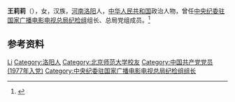 {{Otheruses|other=名为王莉莉的其他人物|王莉莉}}

'''王莉莉'''（{{bd|1949年|11月|}}），女，汉族，[[河南|河南]][[洛阳|洛阳]]人，[[中华人民共和国|中华人民共和国]]政治人物，曾任[[中央纪委驻国家广播电影电视总局纪检组|中央纪委驻国家广播电影电视总局纪检组]]组长、总局党组成员。<ref>{{Cite web|title=2002年4月王莉莉任中央纪委驻广电总局党组成员及纪检组组长|url=http://www.dwrh.net/a/renshi/guangdian/20110114/844.html|accessdate=2021-02-02|work=融合网|archive-date=2011-10-15|archive-url=https://web.archive.org/web/20111015112009/http://www.dwrh.net/a/renshi/guangdian/20110114/844.html|dead-url=no}}</ref>

== 参考资料 ==
{{reflist}}

{{Authority control}}
{{DEFAULTSORT:Wang王}}
[[Category:王姓|Li]]
[[Category:洛阳人|Category:洛阳人]]
[[Category:北京师范大学校友|Category:北京师范大学校友]]
[[Category:中国共产党党员_(1977年入党)|Category:中国共产党党员 (1977年入党)]]
[[Category:中央纪委驻国家广播电影电视总局纪检组组长|Category:中央纪委驻国家广播电影电视总局纪检组组长]]

{{中国人物小作品}}